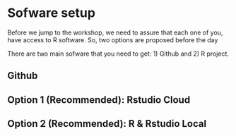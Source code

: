 # Sofware setup  {-}



Before we jump to the workshop, we need to assure that each one of you, have access to R software.
So, two options are proposed before the day

There are two main sofware that you need to get: 1) Github and 2) R project.


## Github

## Option 1 (Recommended):  Rstudio Cloud




## Option 2 (Recommended):  R & Rstudio Local
